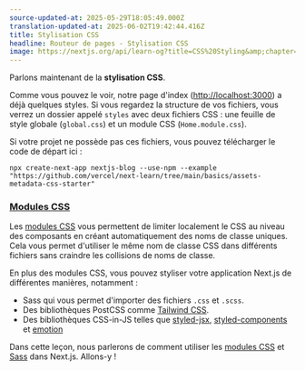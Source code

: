 ```yaml
---
source-updated-at: 2025-05-29T18:05:49.000Z
translation-updated-at: 2025-06-02T19:42:44.416Z
title: Stylisation CSS
headline: Routeur de pages - Stylisation CSS
image: https://nextjs.org/api/learn-og?title=CSS%20Styling&amp;chapter=15
---
```


Parlons maintenant de la **stylisation CSS**.

Comme vous pouvez le voir, notre page d'index ([http://localhost:3000](http://localhost:3000)) a déjà quelques styles. Si vous regardez la structure de vos fichiers, vous verrez un dossier appelé `styles` avec deux fichiers CSS : une feuille de style globale (`global.css`) et un module CSS (`Home.module.css`).

Si votre projet ne possède pas ces fichiers, vous pouvez télécharger le code de départ ici :

```
npx create-next-app nextjs-blog --use-npm --example "https://github.com/vercel/next-learn/tree/main/basics/assets-metadata-css-starter"
```

### [Modules CSS](#css-modules)

Les [modules CSS](/docs/basic-features/built-in-css-support) vous permettent de limiter localement le CSS au niveau des composants en créant automatiquement des noms de classe uniques. Cela vous permet d'utiliser le même nom de classe CSS dans différents fichiers sans craindre les collisions de noms de classe.

En plus des modules CSS, vous pouvez styliser votre application Next.js de différentes manières, notamment :

*   Sass qui vous permet d'importer des fichiers `.css` et `.scss`.
*   Des bibliothèques PostCSS comme [Tailwind CSS](https://github.com/vercel/next.js/tree/canary/examples/with-tailwindcss).
*   Des bibliothèques CSS-in-JS telles que [styled-jsx](https://github.com/vercel/styled-jsx), [styled-components](https://github.com/vercel/next.js/tree/canary/examples/with-styled-components) et [emotion](https://github.com/vercel/next.js/tree/canary/examples/with-emotion)

Dans cette leçon, nous parlerons de comment utiliser les [modules CSS](/docs/basic-features/built-in-css-support#adding-component-level-css) et [Sass](/docs/basic-features/built-in-css-support#sass-support) dans Next.js. Allons-y !